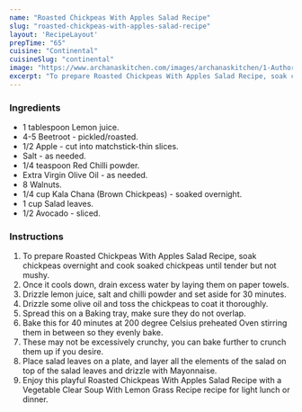 ---
name: "Roasted Chickpeas With Apples Salad Recipe"
slug: "roasted-chickpeas-with-apples-salad-recipe"
layout: 'RecipeLayout'
prepTime: "65"
cuisine: "Continental"
cuisineSlug: "continental"
image: "https://www.archanaskitchen.com/images/archanaskitchen/1-Author/Gauravi_Vinay/Roasted_chickpeas_salad.jpg"
excerpt: "To prepare Roasted Chickpeas With Apples Salad Recipe, soak chickpeas overnight and cook soaked chickpeas until tender but not mushy"
---

### Ingredients

- 1 tablespoon Lemon juice.
- 4-5 Beetroot - pickled/roasted.
- 1/2 Apple - cut into matchstick-thin slices.
- Salt - as needed.
- 1/4 teaspoon Red Chilli powder.
- Extra Virgin Olive Oil - as needed.
- 8 Walnuts.
- 1/4 cup Kala Chana (Brown Chickpeas) - soaked overnight.
- 1 cup Salad leaves.
- 1/2 Avocado - sliced.

### Instructions

1. To prepare Roasted Chickpeas With Apples Salad Recipe, soak chickpeas overnight and cook soaked chickpeas until tender but not mushy.
1. Once it cools down, drain excess water by laying them on paper towels.
1. Drizzle lemon juice, salt and chilli powder and set aside for 30 minutes.
1. Drizzle some olive oil and toss the chickpeas to coat it thoroughly.
1. Spread this on a Baking tray, make sure they do not overlap.
1. Bake this for 40 minutes at 200 degree Celsius preheated Oven stirring them in between so they evenly bake.
1. These may not be excessively crunchy, you can bake further to crunch them up if you desire.
1. Place salad leaves on a plate, and layer all the elements of the salad on top of the salad leaves and drizzle with Mayonnaise.
1. Enjoy this playful Roasted Chickpeas With Apples Salad Recipe with a Vegetable Clear Soup With Lemon Grass Recipe recipe for light lunch or dinner.
